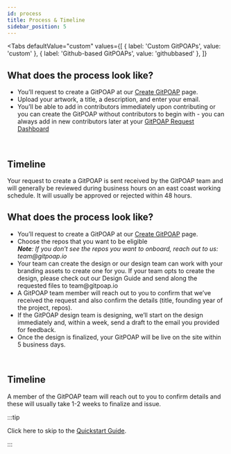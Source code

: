 ```yaml
---
id: process
title: Process & Timeline
sidebar_position: 5
---
```



<Tabs
  defaultValue="custom"
  values={[
    { label: 'Custom GitPOAPs', value: 'custom' },
    { label: 'Github-based GitPOAPs', value: 'githubbased' },
  ]}
>
  <TabItem value="custom">
<h2> What does the process look like? </h2>
<ul>
  <li>
    You’ll request to create a GitPOAP at our
    <a href="https://www.gitpoap.io/create/select-type"> Create GitPOAP</a> page.
  </li>
  <li>Upload your artwork, a title, a description, and enter your email.</li>
  <li>
    You’ll be able to add in contributors immediately upon contributing or you can create the
    GitPOAP without contributors to begin with - you can always add in new contributors later at
    your <a href="https://www.gitpoap.io/me/gitpoaps"> GitPOAP Request Dashboard</a>
  </li>
</ul>
<br />
<h2> Timeline </h2>
<p>
  Your request to create a GitPOAP is sent received by the GitPOAP team and will generally be
  reviewed during business hours on an east coast working schedule. It will usually be approved or rejected within 48 hours.
</p>

  </TabItem>
  <TabItem value="githubbased">
    <h2> What does the process look like? </h2>
<ul>
  <li>
    You’ll request to create a GitPOAP at our
    <a href="https://www.gitpoap.io/create/select-type"> Create GitPOAP</a> page.
  </li>
  <li>Choose the repos that you want to be eligible<br/>
  <i><b>Note</b>: If you don’t see the repos you want to onboard, reach out to us: team@gitpoap.io</i></li>
  <li>
    Your team can create the design or our design team can work with your branding assets to create one for you. If your team opts to create the design, please check out our Design Guide and send along the requested files to team@gitpoap.io
  </li>
  <li>A GitPOAP team member will reach out to you to confirm that we’ve received the request and also confirm the details (title, founding year of the project, repos).
  </li>
  <li>If the GitPOAP design team is designing, we’ll start on the design immediately and, within a week, send a draft to the email you provided for feedback.
  </li>
  <li>Once the design is finalized, your GitPOAP will be live on the site within 5 business days.
  </li>
</ul>
<br />
<h2> Timeline </h2>
<p>
  A member of the GitPOAP team will reach out to you to confirm details and these will usually take 1-2 weeks to finalize and issue.
</p>
  </TabItem>
</Tabs>

:::tip

Click here to skip to the [Quickstart Guide](./guide-create/).

:::
